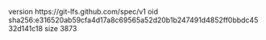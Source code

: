 version https://git-lfs.github.com/spec/v1
oid sha256:e316520ab59cfa4d17a8c69565a52d20b1b247491d4852ff0bbdc4532d141c18
size 3873
